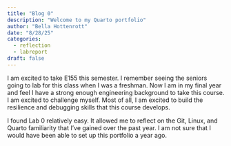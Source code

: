 ```yaml
---
title: "Blog 0"
description: "Welcome to my Quarto portfolio"
author: "Bella Hottenrott"
date: "8/28/25"
categories:
  - reflection
  - labreport
draft: false
---
```


I am excited to take E155 this semester. I remember seeing the seniors going to lab for this class when I was a freshman. Now I am in my final year and feel I have a strong enough engineering background to take this course. I am excited to challenge myself. Most of all, I am excited to build the resilience and debugging skills that this course develops.

I found Lab 0 relatively easy. It allowed me to reflect on the Git, Linux, and Quarto familiarity that I've gained over the past year. I am not sure that I would have been able to set up this portfolio a year ago.